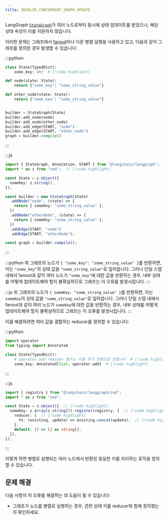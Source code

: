 ```yaml
---
title: INVALID_CONCURRENT_GRAPH_UPDATE
---
```



<AlphaCallout />

LangGraph [`StateGraph`](https://langchain-ai.github.io/langgraph/reference/graphs/#langgraph.graph.state.StateGraph)가 여러 노드로부터 동시에 상태 업데이트를 받았으나, 해당 상태 속성이 이를 지원하지 않습니다.

이러한 문제는 그래프에서 [fanout](/oss/langgraph/graph-api#map-reduce-and-the-send-api)이나 다른 병렬 실행을 사용하고 있고, 다음과 같이 그래프를 정의한 경우 발생할 수 있습니다:

:::python
```python
class State(TypedDict):
    some_key: str  # [!code highlight]

def node(state: State):
    return {"some_key": "some_string_value"}

def other_node(state: State):
    return {"some_key": "some_string_value"}


builder = StateGraph(State)
builder.add_node(node)
builder.add_node(other_node)
builder.add_edge(START, "node")
builder.add_edge(START, "other_node")
graph = builder.compile()
```
:::

:::js
```typescript
import { StateGraph, Annotation, START } from "@langchain/langgraph";
import * as z from "zod";  // [!code highlight]

const State = z.object({
  someKey: z.string(),
});

const builder = new StateGraph(State)
  .addNode("node", (state) => {
    return { someKey: "some_string_value" };
  })
  .addNode("otherNode", (state) => {
    return { someKey: "some_string_value" };
  })
  .addEdge(START, "node")
  .addEdge(START, "otherNode");

const graph = builder.compile();
```
:::

:::python
위 그래프의 노드가 `{ "some_key": "some_string_value" }`를 반환하면, 이는 `"some_key"`의 상태 값을 `"some_string_value"`로 덮어씁니다.
그러나 단일 스텝 내에서 fanout과 같이 여러 노드가 `"some_key"`에 대한 값을 반환하는 경우, 내부 상태를 어떻게 업데이트해야 할지 불확실하므로 그래프는 이 오류를 발생시킵니다.
:::

:::js
위 그래프의 노드가 `{ someKey: "some_string_value" }`를 반환하면, 이는 `someKey`의 상태 값을 `"some_string_value"`로 덮어씁니다.
그러나 단일 스텝 내에서 fanout과 같이 여러 노드가 `someKey`에 대한 값을 반환하는 경우, 내부 상태를 어떻게 업데이트해야 할지 불확실하므로 그래프는 이 오류를 발생시킵니다.
:::

이를 해결하려면 여러 값을 결합하는 reducer를 정의할 수 있습니다:

:::python
```python
import operator
from typing import Annotated

class State(TypedDict):
    # operator.add reducer 함수는 이를 추가 전용으로 만듭니다  # [!code highlight]
    some_key: Annotated[list, operator.add]  # [!code highlight]
```
:::

:::js
```typescript
import { registry } from "@langchain/langgraph/zod";
import * as z from "zod";

const State = z.object({  // [!code highlight]
  someKey: z.array(z.string()).register(registry, {  // [!code highlight]
    reducer: {  // [!code highlight]
      fn: (existing, update) => existing.concat(update),  // [!code highlight]
    },
    default: () => [] as string[],
  }),
});
```
:::

이렇게 하면 병렬로 실행되는 여러 노드에서 반환된 동일한 키를 처리하는 로직을 정의할 수 있습니다.

## 문제 해결

다음 사항이 이 오류를 해결하는 데 도움이 될 수 있습니다:

* 그래프가 노드를 병렬로 실행하는 경우, 관련 상태 키를 reducer와 함께 정의했는지 확인하세요.
